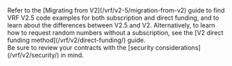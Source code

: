 
<Aside type="note" title="You are viewing the VRF v2 guide - Subscription method">
  Refer to the [Migrating from V2](/vrf/v2-5/migration-from-v2) guide to find VRF V2.5 code examples for both
  subscription and direct funding, and to learn about the differences between V2.5 and V2. Alternatively, to learn how
  to request random numbers without a subscription, see the [V2 direct funding method](/vrf/v2/direct-funding/) guide.
</Aside>

<Aside type="tip" title="Security Considerations">
  Be sure to review your contracts with the [security considerations](/vrf/v2/security/) in mind.
</Aside>
